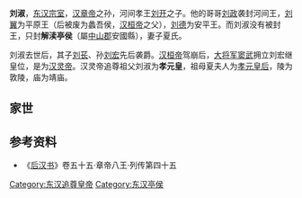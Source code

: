 {{about|東漢孝元皇|[[西漢|西漢]]第十一位皇帝|漢元帝|[[南北朝|南北朝]][[侯景|侯景]]之[[漢國|漢國]]漢元帝|侯標}}
'''刘淑'''，[[东汉|东汉]][[宗室|宗室]]，[[汉章帝|汉章帝]]之孙，河间孝王[[劉開_(漢朝)|刘开]]之子。他的哥哥[[刘政_(河间王)|刘政]]袭封河间王，[[刘翼|刘翼]]为平原王（后被废为蠡吾侯，[[汉桓帝|汉桓帝]]之父），[[劉德|刘德]]为安平王。而刘淑没有被封王，只封'''解渎亭侯'''（屬[[中山郡|中山郡]]安國縣），妻子夏氏。

刘淑去世后，其子[[刘苌|刘苌]]、孙[[汉灵帝|刘宏]]先后袭爵。[[汉桓帝|汉桓帝]]驾崩后，[[大將軍_(東亞)|大将军]][[窦武|窦武]]拥立刘宏继皇位，是为[[汉灵帝|汉灵帝]]。汉灵帝追尊祖父刘淑为'''孝元皇'''，祖母夏夫人为[[孝元夏皇后|孝元皇后]]，陵为敦陵，庙为靖庙。

==家世==
{{Ahnentafel top|劉淑家世}}<center>
{{ahnentafel-compact5
|boxstyle_1=background-color: #ff8000;
|boxstyle_2=background-color: #ff6700;
|boxstyle_3=background-color: #ff4e00;
|boxstyle_4=background-color: #ff3500;
|boxstyle_5=background-color: #ff1c00;
|1=（追尊）'''孝元皇劉淑'''
|2='''父：'''（追尊）孝穆皇[[劉開_(漢朝)|刘开]]
|3='''母：'''（追尊）[[孝穆赵皇后|孝穆皇后]]赵氏
|4='''祖父：'''肃宗孝章皇帝[[汉章帝|刘炟]]
|5='''祖母：'''贵人[[申貴人|申氏]]
|6=
|7=
|8='''曾祖父：'''显宗孝明皇帝[[汉明帝|刘庄]]
|9='''曾祖母：'''贵人[[賈貴人|贾氏]]
|10= 
|11=
|12=
|13=
|14=
|15=
|16='''高祖父：'''世祖光武皇帝[[汉光武帝|刘秀]]
|17='''高祖母：'''光烈皇后[[阴丽华|阴丽华]]
|18='''外高祖父：'''[[贾武仲|贾武仲]]
|19='''外高祖母：'''[[马姜|马姜]]？
|20=
|21=
|22=
|23=
|24=
|25=
|26=
|27=
|28=
|29=
|30=
|31=
}}</center>
{{ahnentafel bottom}}

==参考资料==
*《[[后汉书|后汉书]]》卷五十五·章帝八王·列传第四十五

{{汉朝君主}}

[[Category:东汉追尊皇帝|Category:东汉追尊皇帝]]
[[Category:东汉亭侯|Category:东汉亭侯]]